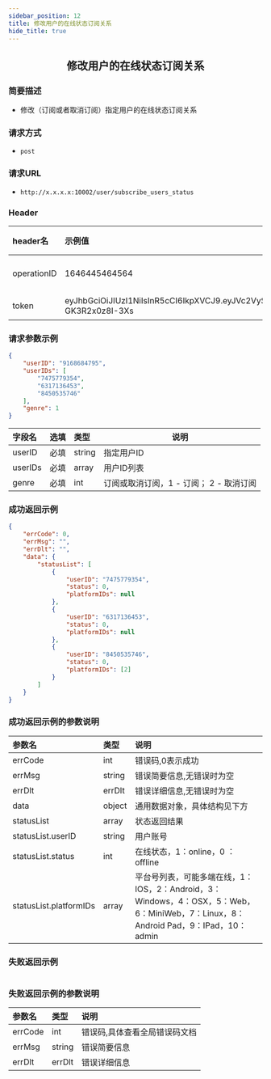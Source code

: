 ```yaml
---
sidebar_position: 12
title: 修改用户的在线状态订阅关系
hide_title: true
---
```


<center>

## 修改用户的在线状态订阅关系

</center>

### 简要描述
- 修改（订阅或者取消订阅）指定用户的在线状态订阅关系
### 请求方式
- `post` 
### 请求URL
- `http://x.x.x.x:10002/user/subscribe_users_status` 


### Header
|header名|示例值|选填|类型|说明|
|:----    |:-------    |:--- |---|------      |
|operationID|1646445464564|必填|string|operationID用于全局链路追踪|
|token|eyJhbGciOiJIUzI1NiIsInR5cCI6IkpXVCJ9.eyJVc2VySUQiOiJvcGVuSU02NTQzMjEiLCJQbGF0Zm9ybUlEIjowLCJleHAiOjE2OTY0OTE4NTAsIm5iZiI6MTY4ODcxNTU1MCwiaWF0IjoxNjg4NzE1ODUwfQ.Mfhg3OiRtJY48rZbKWecNeydnHWW-GK3R2x0z8I-3Xs|必填|string|管理员token|


### 请求参数示例


```json
{
    "userID": "9168684795",
    "userIDs": [
        "7475779354",
        "6317136453",
        "8450535746"
    ],
    "genre": 1
}
```
|字段名|选填|类型|说明|
|:----    |:-------    |:--- |---|
|userID|必填|string|指定用户ID|
|userIDs|必填|array|用户ID列表|
|genre|必填|int|订阅或取消订阅，1 - 订阅； 2  - 取消订阅|
### 成功返回示例


```json
{
    "errCode": 0,
    "errMsg": "",
    "errDlt": "",
    "data": {
        "statusList": [
            {
                "userID": "7475779354",
                "status": 0,
                "platformIDs": null
            },
            {
                "userID": "6317136453",
                "status": 0,
                "platformIDs": null
            },
            {
                "userID": "8450535746",
                "status": 0,
                "platformIDs": [2]
            }
        ]
    }
}
```
### 成功返回示例的参数说明


|参数名|类型|说明|
|:----    |:-------    |:--- |
|errCode|int|错误码,0表示成功|
|errMsg|string|错误简要信息,无错误时为空|
|errDlt|errDlt|错误详细信息,无错误时为空|
|data|object|通用数据对象，具体结构见下方|
|statusList|array|状态返回结果|
|statusList.userID|string|用户账号|
|statusList.status|int|在线状态，1：online，0 ：offline|
|statusList.platformIDs|array|平台号列表，可能多端在线，1：IOS，2：Android，3：Windows，4：OSX，5：Web，6：MiniWeb，7：Linux，8：Android Pad，9：IPad，10：admin|
### 失败返回示例


```json

```
### 失败返回示例的参数说明


|参数名|类型|说明|
|:----    |:-------    |:--- |
|errCode|int|错误码,具体查看全局错误码文档|
|errMsg|string|错误简要信息|
|errDlt|errDlt|错误详细信息|
